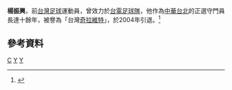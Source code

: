 '''楊振興'''，前[[台灣|台灣]][[足球|足球]]運動員，曾效力於[[台電足球隊|台電足球隊]]，他作為[[中華台北足球代表隊|中華台北]]的正選守門員長達十餘年，被譽為「台灣[[何塞·路易斯·奇拉維特|奇拉維特]]」，於2004年引退。<ref>{{cite news
 |title       = 寶島門神 角足東瀛
 |url         = http://sports.chinatimes.com/2007Cti/2007Cti-News/Inc/2007cti-news-Sport-inc/Sport-Content/0,4752,11051204+112007022400056,00.html
 |publisher   = [[中國時報|中國時報]]
 |date        = 2007年2月24日
 |quote       = 國家隊老門將楊振興在2004年宣布引退，18歲的[[呂昆錡|呂昆錡]]提早接班。
 |deadurl     = yes
 |archiveurl  = https://web.archive.org/web/20080120003804/http://sports.chinatimes.com/2007Cti/2007Cti-News/Inc/2007cti-news-Sport-inc/Sport-Content/0,4752,11051204+112007022400056,00.html
 |archivedate = 2008年1月20日
}}</ref>

==參考資料==
{{reflist}}
[[Category:楊姓|C]]
[[Category:在世人物|Y]]
[[Category:台灣足球運動員|Y]]